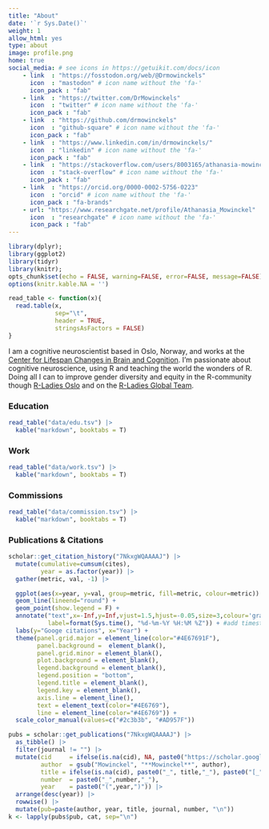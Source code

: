 ```yaml
---
title: "About"
date: '`r Sys.Date()`'
weight: 1
allow_html: yes
type: about
image: profile.png
home: true
social_media: # see icons in https://getuikit.com/docs/icon
    - link  : "https://fosstodon.org/web/@Drmowinckels"
      icon  : "mastodon" # icon name without the 'fa-'
      icon_pack : "fab"
    - link  : "https://twitter.com/DrMowinckels"
      icon  : "twitter" # icon name without the 'fa-'
      icon_pack : "fab"
    - link  : "https://github.com/drmowinckels"
      icon  : "github-square" # icon name without the 'fa-'
      icon_pack : "fab"
    - link  : "https://www.linkedin.com/in/drmowinckels/"
      icon  : "linkedin" # icon name without the 'fa-'
      icon_pack : "fab"
    - link  : "https://stackoverflow.com/users/8003165/athanasia-mowinckel"
      icon  : "stack-overflow" # icon name without the 'fa-'
      icon_pack : "fab"
    - link  : "https://orcid.org/0000-0002-5756-0223"
      icon  : "orcid" # icon name without the 'fa-'
      icon_pack : "fa-brands"
    - url: "https://www.researchgate.net/profile/Athanasia_Mowinckel"
      icon  : "researchgate" # icon name without the 'fa-'
      icon_pack : "fab"
---
```

 
```r
library(dplyr);
library(ggplot2)
library(tidyr)
library(knitr);
opts_chunk$set(echo = FALSE, warning=FALSE, error=FALSE, message=FALSE)
options(knitr.kable.NA = '')

read_table <- function(x){
  read.table(x, 
             sep="\t", 
             header = TRUE, 
             stringsAsFactors = FALSE)
}
```


I am a cognitive neuroscientist based in Oslo, Norway, and works at the [Center for Lifespan Changes in Brain and Cognition](www.oslobrains.no). I'm passionate about cognitive neuroscience, using R and teaching the world the wonders of R. Doing all I can to improve gender diversity and equity in the R-community though [R-Ladies Oslo](https://twitter.com/RLadies_Oslo) and on the [R-Ladies Global Team](https://rladies.org/about-us/team/). 

<!-- Download my [CV in pdf](/about/resume/am_mowinckel_cv.pdf) -->

<!--more-->

### Education  
```r
read_table("data/edu.tsv") |>  
  kable("markdown", booktabs = T)
```

### Work  
```r
read_table("data/work.tsv") |>  
  kable("markdown", booktabs = T)
```

### Commissions  
```r
read_table("data/commission.tsv") |>  
  kable("markdown", booktabs = T)
```

### Publications & Citations
```r
scholar::get_citation_history("7NkxgWQAAAAJ") |> 
  mutate(cumulative=cumsum(cites),
         year = as.factor(year)) |> 
  gather(metric, val, -1) |> 

  ggplot(aes(x=year, y=val, group=metric, fill=metric, colour=metric)) + 
  geom_line(lineend="round") + 
  geom_point(show.legend = F) +
  annotate("text",x=-Inf,y=Inf,vjust=1.5,hjust=-0.05,size=3,colour='gray',
           label=format(Sys.time(), "%d-%m-%Y %H:%M %Z")) + #add timestamp for the update
  labs(y="Googe citations", x="Year") +
  theme(panel.grid.major = element_line(color="#4E67691F"),
        panel.background =  element_blank(),
        panel.grid.minor = element_blank(),
        plot.background = element_blank(), 
        legend.background = element_blank(),
        legend.position = "bottom",
        legend.title = element_blank(),
        legend.key = element_blank(),
        axis.line = element_line(),
        text = element_text(color="#4E6769"),
        line = element_line(color="#4E6769")) +
  scale_color_manual(values=c("#2c3b3b", "#AD957F"))
```

```r
pubs = scholar::get_publications("7NkxgWQAAAAJ") |> 
  as_tibble() |> 
  filter(journal != "") |> 
  mutate(cid     = ifelse(is.na(cid), NA, paste0("https://scholar.google.no/scholar?oi=bibs&hl=en&cluster=", cid)), 
         author  = gsub("Mowinckel", "**Mowinckel**", author), 
         title = ifelse(is.na(cid), paste0("_", title,"_"), paste0("[_", title,"_](", cid, ")")), 
         number  = paste0("_",number,"_"),
         year    = paste0("(",year,")")) |> 
  arrange(desc(year)) |> 
  rowwise() |> 
  mutate(pub=paste(author, year, title, journal, number, "\n")) 
k <- lapply(pubs$pub, cat, sep="\n")

```

